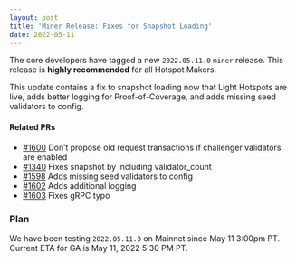 ```yaml
---
layout: post
title: 'Miner Release: Fixes for Snapshot Loading'
date: 2022-05-11
---
```


The core developers have tagged a new `2022.05.11.0` `miner` release. This release is **highly
recommended** for all Hotspot Makers.

This update contains a fix to snapshot loading now that Light Hotspots are live, adds better logging
for Proof-of-Coverage, and adds missing seed validators to config.

#### Related PRs

- [#1600](https://github.com/helium/miner/pull/1600) Don’t propose old request transactions if
  challenger validators are enabled
- [#1340](https://github.com/helium/blockchain-core/pull/1340) Fixes snapshot by including
  validator_count
- [#1598](https://github.com/helium/miner/pull/1598) Adds missing seed validators to config
- [#1602](https://github.com/helium/miner/pull/1602) Adds additional logging
- [#1603](https://github.com/helium/miner/pull/1603) Fixes gRPC typo

### Plan

We have been testing `2022.05.11.0` on Mainnet since May 11 3:00pm PT. Current ETA for GA is May 11,
2022 5:30 PM PT.
